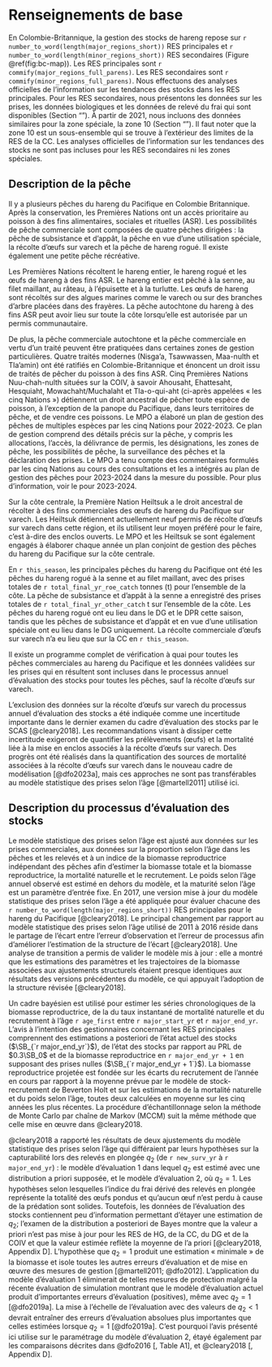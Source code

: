 # Renseignements de base

En Colombie-Britannique, la gestion des stocks de hareng repose sur `r number_to_word(length(major_regions_short))` RES principales et `r number_to_word(length(minor_regions_short))` RES secondaires (Figure \@ref(fig:bc-map)).
Les RES principales sont `r commify(major_regions_full_parens)`. Les RES secondaires sont `r commify(minor_regions_full_parens)`.
Nous effectuons des analyses officielles de l’information sur les tendances des stocks dans les RES principales. Pour les RES secondaires, nous présentons les données sur les prises, les données biologiques et les données de relevé du frai qui sont disponibles (Section "\nameref{sec:app-minor}"). À partir de 2021, nous incluons des données similaires pour la zone spéciale, la zone 10 (Section "\nameref{sec:app-special}"). Il faut noter que la zone 10 est un sous-ensemble qui se trouve à l’extérieur des limites de la RES de la CC. Les analyses officielles de l’information sur les tendances des stocks ne sont pas incluses pour les RES secondaires ni les zones spéciales.

## Description de la pêche

Il y a plusieurs pêches du hareng du Pacifique en Colombie Britannique. Après la conservation, les Premières Nations ont un accès prioritaire au poisson à des fins alimentaires, sociales et rituelles (ASR). Les possibilités de pêche commerciale sont composées de quatre pêches dirigées : la pêche de subsistance et d’appât, la pêche en vue d’une utilisation spéciale, la récolte d’œufs sur varech et la pêche de hareng rogué. Il existe également une petite pêche récréative.

Les Premières Nations récoltent le hareng entier, le hareng rogué et les œufs de hareng à des fins ASR. Le hareng entier est pêché à la senne, au filet maillant, au râteau, à l’épuisette et à la turlutte. Les œufs de hareng sont récoltés sur des algues marines comme le varech ou sur des branches d’arbre placées dans des frayères. La pêche autochtone du hareng à des fins ASR peut avoir lieu sur toute la côte lorsqu’elle est autorisée par un permis communautaire.

De plus, la pêche commerciale autochtone et la pêche commerciale en vertu d’un traité peuvent être pratiquées dans certaines zones de gestion particulières. Quatre traités modernes (Nisga’a, Tsawwassen, Maa-nulth et Tla’amin) ont été ratifiés en Colombie-Britannique et énoncent un droit issu de traités de pêcher du poisson à des fins ASR. Cinq Premières Nations Nuu-chah-nulth situées sur la COIV, à savoir Ahousaht, Ehattesaht, Hesquiaht, Mowachaht/Muchalaht et Tla-o-qui-aht (ci-après appelées « les cinq Nations ») détiennent un droit ancestral de pêcher toute espèce de poisson, à l’exception de la panope du Pacifique, dans leurs territoires de pêche, et de vendre ces poissons. Le MPO a élaboré un plan de gestion des pêches de multiples espèces par les cinq Nations pour 2022-2023. Ce plan de gestion comprend des détails précis sur la pêche, y compris les allocations, l’accès, la délivrance de permis, les désignations, les zones de pêche, les possibilités de pêche, la surveillance des pêches et la déclaration des prises. Le MPO a tenu compte des commentaires formulés par les cinq Nations au cours des consultations et les a intégrés au plan de gestion des pêches pour 2023-2024 dans la mesure du possible. Pour plus d’information, voir le \link{https://waves-vagues.dfo-mpo.gc.ca/library-bibliotheque/41096605.pdf}{ plan de gestion des pêches} pour 2023-2024.

Sur la côte centrale, la Première Nation Heiltsuk a le droit ancestral de récolter à des fins commerciales des œufs de hareng du Pacifique sur varech. Les Heiltsuk détiennent actuellement neuf permis de récolte d’œufs sur varech dans cette région, et ils utilisent leur moyen préféré pour le faire, c’est à-dire des enclos ouverts. Le MPO et les Heiltsuk se sont également engagés à élaborer chaque année un plan conjoint de gestion des pêches du hareng du Pacifique sur la côte centrale.

En `r this_season`, les principales pêches du hareng du Pacifique ont été les pêches du hareng rogué à la senne et au filet maillant, avec des prises totales de `r total_final_yr_roe_catch` tonnes (t) pour l’ensemble de la côte. La pêche de subsistance et d’appât à la senne a enregistré des prises totales de `r total_final_yr_other_catch`&nbsp;t sur l’ensemble de la côte. Les pêches du hareng rogué ont eu lieu dans le DG et le DPR cette saison, tandis que les pêches de subsistance et d’appât et en vue d’une utilisation spéciale ont eu lieu dans le DG uniquement. La récolte commerciale d’œufs sur varech n’a eu lieu que sur la CC en `r this_season`.

Il existe un programme complet de vérification à quai pour toutes les pêches commerciales au hareng du Pacifique et les données validées sur les prises qui en résultent sont incluses dans le processus annuel d’évaluation des stocks pour toutes les pêches, sauf la récolte d’œufs sur varech.

L’exclusion des données sur la récolte d’œufs sur varech du processus annuel d’évaluation des stocks a été indiquée comme une incertitude importante dans le dernier examen du cadre d’évaluation des stocks par le SCAS [@cleary2018]. Les recommandations visant à dissiper cette incertitude exigeront de quantifier les prélèvements (œufs) et la mortalité liée à la mise en enclos associés à la récolte d’œufs sur varech. Des progrès ont été réalisés dans la quantification des sources de mortalité associées à la récolte d’œufs sur varech dans le nouveau cadre de modélisation [@dfo2023a], mais ces approches ne sont pas transférables au modèle statistique des prises selon l’âge [@martell2011] utilisé ici.

## Description du processus d’évaluation des stocks

Le modèle statistique des prises selon l’âge est ajusté aux données sur les prises commerciales, aux données sur la proportion selon l’âge dans les pêches et les relevés et à un indice de la biomasse reproductrice indépendant des pêches afin d’estimer la biomasse totale et la biomasse reproductrice, la mortalité naturelle et le recrutement. Le poids selon l'âge annuel observé est estimé en dehors du modèle, et la maturité selon l’âge est un paramètre d’entrée fixe. En 2017, une version mise à jour du modèle statistique des prises selon l’âge a été appliquée pour évaluer chacune des `r number_to_word(length(major_regions_short))` RES principales pour le hareng du Pacifique [@cleary2018]. Le principal changement par rapport au modèle statistique des prises selon l’âge utilisé de 2011 à 2016 réside dans le partage de l’écart entre l’erreur d’observation et l’erreur de processus afin d’améliorer l’estimation de la structure de l’écart [@cleary2018]. Une analyse de transition a permis de valider le modèle mis à jour : elle a montré que les estimations des paramètres et les trajectoires de la biomasse associées aux ajustements structurels étaient presque identiques aux résultats des versions précédentes du modèle, ce qui appuyait l’adoption de la structure révisée [@cleary2018].

Un cadre bayésien est utilisé pour estimer les séries chronologiques de la biomasse reproductrice, de la du taux instantané de mortalité naturelle et du recrutement à l’âge `r age_first` entre `r major_start_yr` et `r major_end_yr`.
L’avis à l’intention des gestionnaires concernant les RES principales comprennent des estimations a posteriori de l’état actuel des stocks ($\SB_{`r major_end_yr`}$), de l’état des stocks par rapport au PRL de $0.3\SB_0$ et de la biomasse reproductrice en `r major_end_yr + 1` en supposant des prises nulles ($\SB_{`r major_end_yr + 1`}$). La biomasse reproductrice projetée est fondée sur les écarts du recrutement de l’année en cours par rapport à la moyenne prévue par le modèle de stock-recrutement de Beverton Holt et sur les estimations de la mortalité naturelle et du poids selon l’âge, toutes deux calculées en moyenne sur les cinq années les plus récentes. La procédure d’échantillonnage selon la méthode de Monte Carlo par chaîne de Markov (MCCM) suit la même méthode que celle mise en œuvre dans @cleary2018.

@cleary2018 a rapporté les résultats de deux ajustements du modèle statistique des prises selon l’âge qui différaient par leurs hypothèses sur la capturabilité lors des relevés en plongée $q_2$ (de `r new_surv_yr` à `r major_end_yr`) : le modèle d’évaluation 1 dans lequel $q_2$ est estimé avec une distribution a priori supposée, et le modèle d’évaluation 2, où $q_2 = 1$.
Les hypothèses selon lesquelles l’indice du frai dérivé des relevés en plongée représente la totalité des œufs pondus et qu’aucun œuf n’est perdu à cause de la prédation sont solides. Toutefois, les données de l’évaluation des stocks contiennent peu d’information permettant d’étayer une estimation de $q_2$; l’examen de la distribution a posteriori de Bayes montre que la valeur a priori n’est pas mise à jour pour les RES de HG, de la CC, du DG et de la COIV et que la valeur estimée reflète la moyenne de l’a priori [@cleary2018, Appendix D]. L’hypothèse que $q_2 = 1$ produit une estimation « minimale » de la biomasse et isole toutes les autres erreurs d’évaluation et de mise en œuvre des mesures de gestion [@martell2011; @dfo2012]. L’application du modèle d’évaluation 1 éliminerait de telles mesures de protection malgré la récente évaluation de simulation montrant que le modèle d’évaluation actuel produit d’importantes erreurs d’évaluation (positives), même avec $q_2 = 1$ [@dfo2019a].
La mise à l’échelle de l’évaluation avec des valeurs de $q_2 < 1$ devrait entraîner des erreurs d’évaluation absolues plus importantes que celles estimées lorsque $q_2 = 1$ [@dfo2019a].
C’est pourquoi l’avis présenté ici utilise sur le paramétrage du modèle d’évaluation 2, étayé également par les comparaisons décrites dans @dfo2016 [, Table A1], et @cleary2018 [, Appendix D].
